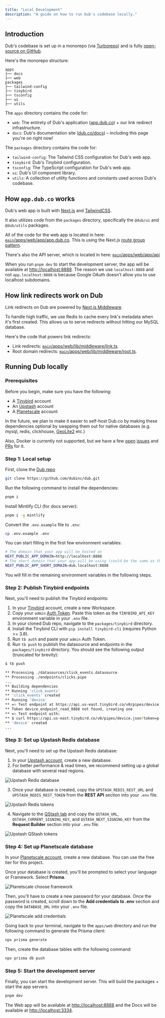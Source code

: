 ```yaml
---
title: "Local Development"
description: "A guide on how to run Dub's codebase locally."
---
```


## Introduction

Dub's codebase is set up in a monorepo (via [Turborepo](https://turbo.build/repo)) and is fully [open-source on GitHub](https://github.com/dubinc/dub).

Here's the monorepo structure:

```
apps
├── docs
├── web
packages
├── tailwind-config
├── tinybird
├── tsconfig
├── ui
├── utils
```

The `apps` directory contains the code for:

- `web`: The entirety of Dub's application ([app.dub.co](https://app.dub.co)) + our link redirect infrastructure.
- `docs`: Dub's documentation site ([dub.co/docs](https://dub.co/docs)) – including this page you're on right now!

The `packages` directory contains the code for:

- `tailwind-config`: The Tailwind CSS configuration for Dub's web app.
- `tinybird`: Dub's Tinybird configuration.
- `tsconfig`: The TypeScript configuration for Dub's web app.
- `ui`: Dub's UI component library.
- `utils`: A collection of utility functions and constants used across Dub's codebase.

## How `app.dub.co` works

Dub's web app is built with [Next.js](https://nextjs.org) and [TailwindCSS](https://tailwindcss.com).

It also utilizes code from the `packages` directory, specifically the `@dub/ui` and `@dub/utils` packages.

All of the code for the web app is located in here: [`main`/apps/web/app/app.dub.co](https://github.com/dubinc/dub/tree/main/apps/web/app/app.dub.co). This is using the Next.js [route group pattern](https://nextjs.org/docs/app/building-your-application/routing/route-groups).

There's also the API server, which is located in here: [`main`/apps/web/app/api](https://github.com/dubinc/dub/tree/main/apps/web/app/api)

When you run `pnpm dev` to start the development server, the app will be available at [http://localhost:8888](http://localhost:8888). The reason we use `localhost:8888` and not `app.localhost:8888` is because Google OAuth doesn't allow you to use localhost subdomains.

## How link redirects work on Dub

Link redirects on Dub are powered by [Next.js Middleware](https://nextjs.org/docs/app/building-your-application/routing/middleware).

To handle high traffic, we use Redis to cache every link's metadata when it's first created. This allows us to serve redirects without hitting our MySQL database.

Here's the code that powers link redirects:

- Link redirects: [`main`/apps/web/lib/middleware/link.ts](https://github.com/dubinc/dub/blob/main/apps/web/lib/middleware/link.ts).
- Root domain redirects: [`main`/apps/web/lib/middleware/root.ts](https://github.com/dubinc/dub/blob/main/apps/web/lib/middleware/root.ts).

## Running Dub locally

### Prerequisites

Before you begin, make sure you have the following:

- A [Tinybird](https://www.tinybird.co/) account
- An [Upstash](https://upstash.com/) account
- A [Planetscale](https://planetscale.com/) account

In the future, we plan to make it easier to self-host Dub.co by making these dependencies optional by swapping them out for native databases (e.g. mysql, redis, clickhouse, [GeoLite2](https://github.com/GitSquared/node-geolite2-redist) etc.)

Also, Docker is currently not supported, but we have a few [open](https://github.com/dubinc/dub/issues/25) [issues](https://github.com/dubinc/dub/issues/378) and [PRs](https://github.com/dubinc/dub/pull/391) for it.

### Step 1: Local setup

First, clone the [Dub repo](https://dub.sh/github)

```bash
git clone https://github.com/dubinc/dub.git
```

Run the following command to install the dependencies:

```bash
pnpm i
```

Install Mintlify CLI (for docs server):

```bash
pnpm i -g mintlify
```

Convert the `.env.example` file to `.env`:

```bash
cp .env.example .env
```

You can start filling in the first few environment variables:

```bash
# The domain that your app will be hosted on
NEXT_PUBLIC_APP_DOMAIN=http://localhost:8888
# The short domain that your app will be using (could be the same as the above)
NEXT_PUBLIC_APP_SHORT_DOMAIN=dub.localhost:8888
```

You will fill in the remaining environment variables in the following steps.

### Step 2: Publish Tinybird endpoints

Next, you'll need to publish the Tinybird endpoints:

1. In your [Tinybird](https://tinybird.co/) account, create a new Workspace.
2. Copy your `admin` [Auth Token](https://www.tinybird.co/docs/concepts/auth-tokens.html). Paste this token as the `TINYBIRD_API_KEY` environment variable in your `.env` file.
3. In your cloned Dub repo, navigate to the `packages/tinybird` directory.
4. Install the Tinybird CLI with `pip install tinybird-cli` (requires Python >= 3.8).
5. Run `tb auth` and paste your `admin` Auth Token.
6. Run `tb push` to publish the datasource and endpoints in the `packages/tinybird` directory. You should see the following output (truncated for brevity):

```bash
$ tb push

** Processing ./datasources/click_events.datasource
** Processing ./endpoints/clicks.pipe
...
** Building dependencies
** Running 'click_events'
** 'click_events' created
** Running 'device'
** => Test endpoint at https://api.us-east.tinybird.co/v0/pipes/device.json
** Token device_endpoint_read_8888 not found, creating one
** => Test endpoint with:
** $ curl https://api.us-east.tinybird.co/v0/pipes/device.json?token=p.ey...NWeaoTLM
** 'device' created
...
```

### Step 3: Set up Upstash Redis database

Next, you'll need to set up the Upstash Redis database:

1. In your [Upstash account](https://console.upstash.com/), create a new database.
2. For better performance & read times, we recommend setting up a global database with several read regions.

![Upstash Redis database](/images/upstash-create-db.png)

3. Once your database is created, copy the `UPSTASH_REDIS_REST_URL` and `UPSTASH_REDIS_REST_TOKEN` from the **REST API** section into your `.env` file.

![Upstash Redis tokens](/images/upstash-redis-tokens.png)

4. Navigate to the [QStash tab](https://console.upstash.com/qstash) and copy the `QSTASH_URL`, `QSTASH_CURRENT_SIGNING_KEY`, and `QSTASH_NEXT_SIGNING_KEY` from the **Request Builder** section into your `.env` file.

![Upstash QStash tokens](/images/upstash-qstash-tokens.png)

### Step 4: Set up Planetscale database

In your [Planetscale account](https://app.planetscale.com/), create a new database. You can use the free tier for this project.

Once your database is created, you'll be prompted to select your language or Framework. Select **Prisma**.

![Planetscale choose framework](/images/planetscale-choose-framework.png)

Then, you'll have to create a new password for your database. Once the password is created, scroll down to the **Add credentials to .env** section and copy the `DATABASE_URL` into your `.env` file.

![Planetscale add credentials](/images/planetscale-add-credentials.png)

Going back to your terminal, navigate to the `apps/web` directory and run the following command to generate the Prisma client:

```bash
npx prisma generate
```

Then, create the database tables with the following command:

```bash
npx prisma db push
```

### Step 5: Start the development server

Finally, you can start the development server. This will build the packages + start the app servers.

```bash
pnpm dev
```

The Web app will be available at [http://localhost:8888](http://localhost:8888) and the Docs will be available at [http://localhost:3334](http://localhost:3334).
